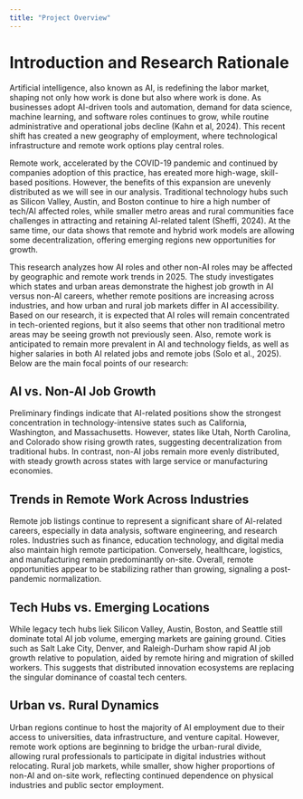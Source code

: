 ```yaml
---
title: "Project Overview"
---
```

# Introduction and Research Rationale

Artificial intelligence, also known as AI, is redefining the labor market, shaping not only how work is done but also where work is done. As businesses adopt AI-driven tools and automation, demand for data science, machine learning, and software roles continues to grow, while routine administrative and operational jobs decline (Kahn et al, 2024). This recent shift has created a new geography of employment, where technological infrastructure and remote work options play central roles.

Remote work, accelerated by the COVID-19 pandemic and continued by companies adoption of this practice, has ereated more high-wage, skill-based positions. However, the benefits of this expansion are unevenly distributed as we will see in our analysis. Traditional technology hubs such as Silicon Valley, Austin, and Boston continue to hire a high number of tech/AI affected roles, while smaller metro areas and rural communities face challenges in attracting and retaining AI-related talent (Sheffi, 2024). At the same time, our data shows that remote and hybrid work models are allowing some decentralization, offering emerging regions new opportunities for growth.

This research analyzes how AI roles and other non-AI roles may be affected by geographic and remote work trends in 2025. The study investigates which states and urban areas demonstrate the highest job growth in AI versus non-AI careers, whether remote positions are increasing across industries, and how urban and rural job markets differ in AI accessibility. Based on our research, it is expected that AI roles will remain concentrated in tech-oriented regions, but it also seems that other non traditional metro areas may be seeing growth not previously seen. Also, remote work is anticipated to remain more prevalent in AI and technology fields, as well as higher salaries in both AI related jobs and remote jobs (Solo et al., 2025). Below are the main focal points of our research:


## AI vs. Non-AI Job Growth

Preliminary findings indicate that AI-related positions show the strongest concentration in technology-intensive states such as California, Washington, and Massachusetts. However, states like Utah, North Carolina, and Colorado show rising growth rates, suggesting decentralization from traditional hubs. In contrast, non-AI jobs remain more evenly distributed, with steady growth across states with large service or manufacturing economies.

## Trends in Remote Work Across Industries

Remote job listings continue to represent a significant share of AI-related careers, especially in data analysis, software engineering, and research roles. Industries such as finance, education technology, and digital media also maintain high remote participation. Conversely, healthcare, logistics, and manufacturing remain predominantly on-site. Overall, remote opportunities appear to be stabilizing rather than growing, signaling a post-pandemic normalization.

## Tech Hubs vs. Emerging Locations

While legacy tech hubs liek Silicon Valley, Austin, Boston, and Seattle still dominate total AI job volume, emerging markets are gaining ground. Cities such as Salt Lake City, Denver, and Raleigh-Durham show rapid AI job growth relative to population, aided by remote hiring and migration of skilled workers. This suggests that distributed innovation ecosystems are replacing the singular dominance of coastal tech centers.

## Urban vs. Rural Dynamics

Urban regions continue to host the majority of AI employment due to their access to universities, data infrastructure, and venture capital. However, remote work options are beginning to bridge the urban-rural divide, allowing rural professionals to participate in digital industries without relocating. Rural job markets, while smaller, show higher proportions of non-AI and on-site work, reflecting continued dependence on physical industries and public sector employment.
